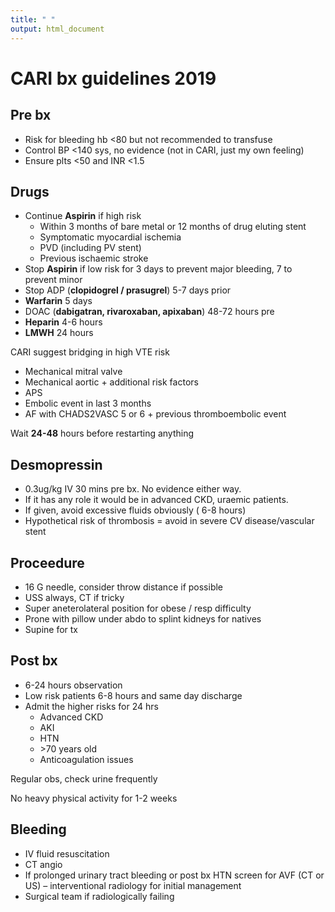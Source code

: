 ---
title: " "
output: html_document
---
# CARI bx guidelines 2019

## Pre bx

-   Risk for bleeding hb \<80 but not recommended to transfuse
-   Control BP \<140 sys, no evidence (not in CARI, just my own feeling)
-   Ensure plts \<50 and INR \<1.5

## Drugs

-   Continue **Aspirin** if high risk
    -   Within 3 months of bare metal or 12 months of drug eluting stent
    -   Symptomatic myocardial ischemia
    -   PVD (including PV stent)
    -   Previous ischaemic stroke
-   Stop **Aspirin** if low risk for 3 days to prevent major bleeding, 7 to prevent minor
-   Stop ADP (**clopidogrel / prasugrel**) 5-7 days prior
-   **Warfarin** 5 days
-   DOAC (**dabigatran, rivaroxaban, apixaban**) 48-72 hours pre
-   **Heparin** 4-6 hours
-   **LMWH** 24 hours

CARI suggest bridging in high VTE risk

-   Mechanical mitral valve
-   Mechanical aortic + additional risk factors
-   APS
-   Embolic event in last 3 months
-   AF with CHADS2VASC 5 or 6 + previous thromboembolic event

Wait **24-48** hours before restarting anything

## Desmopressin

-   0.3ug/kg IV 30 mins pre bx. No evidence either way.
-   If it has any role it would be in advanced CKD, uraemic patients.
-   If given, avoid excessive fluids obviously ( 6-8 hours)
-   Hypothetical risk of thrombosis = avoid in severe CV disease/vascular stent

## Proceedure

-   16 G needle, consider throw distance if possible
-   USS always, CT if tricky
-   Super aneterolateral position for obese / resp difficulty
-   Prone with pillow under abdo to splint kidneys for natives
-   Supine for tx

## Post bx

-   6-24 hours observation
-   Low risk patients 6-8 hours and same day discharge
-   Admit the higher risks for 24 hrs
    -   Advanced CKD
    -   AKI
    -   HTN
    -   \>70 years old
    -   Anticoagulation issues

Regular obs, check urine frequently

No heavy physical activity for 1-2 weeks

## Bleeding

-   IV fluid resuscitation
-   CT angio
-   If prolonged urinary tract bleeding or post bx HTN screen for AVF (CT or US) – interventional radiology for initial management
-   Surgical team if radiologically failing



